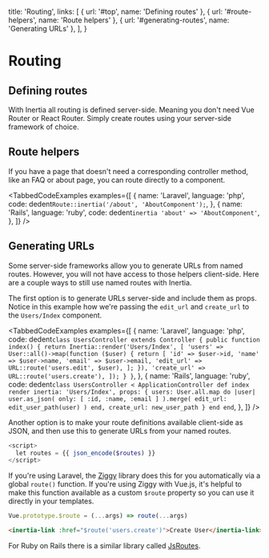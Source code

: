 
  title: 'Routing',
  links: [
    { url: '#top', name: 'Defining routes' },
    { url: '#route-helpers', name: 'Route helpers' },
    { url: '#generating-routes', name: 'Generating URLs' },
  ],
}

# Routing

## Defining routes

With Inertia all routing is defined server-side. Meaning you don't need Vue Router or React Router. Simply create routes using your server-side framework of choice.

## Route helpers

If you have a page that doesn't need a corresponding controller method, like an FAQ or about page, you can route directly to a component.

<TabbedCodeExamples
  examples={[
    {
      name: 'Laravel',
      language: 'php',
      code: dedent`
        Route::inertia('/about', 'AboutComponent');
      `,
    },
    {
      name: 'Rails',
      language: 'ruby',
      code: dedent`
        inertia 'about' => 'AboutComponent'
      `,
    },
  ]}
/>

## Generating URLs

Some server-side frameworks allow you to generate URLs from named routes. However, you will not have access to those helpers client-side. Here are a couple ways to still use named routes with Inertia.

The first option is to generate URLs server-side and include them as props. Notice in this example how we're passing the `edit_url` and `create_url` to the `Users/Index` component.

<TabbedCodeExamples
  examples={[
    {
      name: 'Laravel',
      language: 'php',
      code: dedent`
        class UsersController extends Controller
        {
            public function index()
            {
                return Inertia::render('Users/Index', [
                    'users' => User::all()->map(function ($user) {
                        return [
                            'id' => $user->id,
                            'name' => $user->name,
                            'email' => $user->email,
                            'edit_url' => URL::route('users.edit', $user),
                        ];
                    }),
                    'create_url' => URL::route('users.create'),
                ]);
            }
        }
      `,
    },
    {
      name: 'Rails',
      language: 'ruby',
      code: dedent`
        class UsersController < ApplicationController
          def index
            render inertia: 'Users/Index', props: {
              users: User.all.map do |user|
                user.as_json(
                  only: [ :id, :name, :email ]
                ).merge(
                  edit_url: edit_user_path(user)
                )
              end,
              create_url: new_user_path
            }
          end
        end
      `,
    },
  ]}
/>

Another option is to make your route definitions available client-side as JSON, and then use this to generate URLs from your named routes.

```php
<script>
  let routes = {{ json_encode($routes) }}
</script>
```

If you're using Laravel, the <a href="https://github.com/tightenco/ziggy">Ziggy</a> library does this for you automatically via a global `route()` function. If you're using Ziggy with Vue.js, it's helpful to make this function available as a custom `$route` property so you can use it directly in your templates.

```js
Vue.prototype.$route = (...args) => route(...args)
```

```html
<inertia-link :href="$route('users.create')">Create User</inertia-link>
```

For Ruby on Rails there is a similar library called <a href="https://github.com/railsware/js-routes">JsRoutes</a>.
